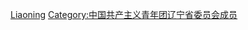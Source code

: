 [[Category:中國共產主義青年團各省級行政區委員會書記|Liaoning]]
[[Category:中国共产主义青年团辽宁省委员会成员|Category:中国共产主义青年团辽宁省委员会成员]]